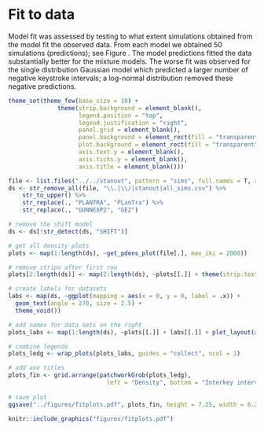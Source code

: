 # Fit to data

Model fit was assessed by testing to what extent simulations obtained from the model fit the observed data. From each model we obtained 50 simulations (predictions); see Figure \ref{fig:prediction}. The model predictions fitted the data substantially better for the mixture models. The worse fit was observed for the single distribution Gaussian model which predicted a larger number of negative keystroke intervals; a log-normal distribution removed these negative predictions.

```r
theme_set(theme_few(base_size = 10) +
              theme(strip.background = element_blank(),
                    legend.position = "top",
                    legend.justification = "right",
                    panel.grid = element_blank(),
                    panel.background = element_rect(fill = "transparent"), # bg of the panel
                    plot.background = element_rect(fill = "transparent", color = NA),
                    axis.text.y = element_blank(),
                    axis.ticks.y = element_blank(),
                    axis.title = element_blank()))

file <- list.files("../../stanout", pattern = "sims", full.names = T, recursive = T)
ds <- str_remove_all(file, "\\.|\\/|stanout|all_sims.csv") %>% 
    str_to_upper() %>% 
    str_replace(., "PLANTRA", "PLanTra") %>%
    str_replace(., "GUNNEXP2", "GE2")

# remove the shift model
ds <- ds[!str_detect(ds, "SHIFT")]

# get all density plots
plots <- map(1:length(ds), ~get_pdens_plot(file[.], max_iki = 2000)) 

# remove strips after first row
plots[2:length(ds)] <- map(2:length(ds), ~plots[[.]] + theme(strip.text = element_blank()))

# create labels for datasets
labs <- map(ds, ~ggplot(mapping = aes(x = 0, y = 0, label = .x)) + 
  geom_text(angle = 270, size = 2.5) +
  theme_void())

# add names for data sets on the right
plots_labs <- map(1:length(ds), ~plots[[.]] + labs[[.]] + plot_layout(widths = c(.95, .05)))

# combine legends
plots_ledg <- wrap_plots(plots_labs, guides = "collect", ncol = 1)

# add axe titles
plots_fin <- grid.arrange(patchworkGrob(plots_ledg), 
                            left = "Density", bottom = "Interkey interval in secs")
  
# save plot 
ggsave("../figures/fitplots.pdf", plots_fin, height = 7.25, width = 6.25)

```


```r
knitr::include_graphics("figures/fitplots.pdf")
```






